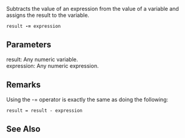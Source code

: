 Subtracts the value of an expression from the value of a variable and assigns the result to the variable.

 result '''-=''' expression

==Parameters==
; result: Any numeric variable.
; expression: Any numeric expression.

==Remarks==
Using the -= operator is exactly the same as doing the following:

 result = result - expression

==See Also==

              

              

              
